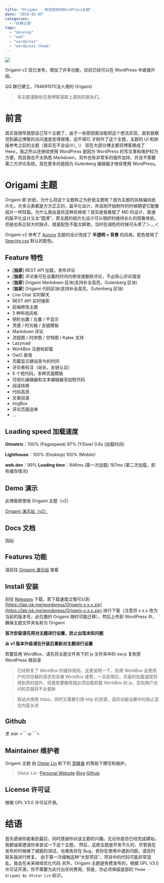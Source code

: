 ```yaml
---
title: "Origami - 简洁轻快的WordPress主题"
date: "2019-02-05"
categories:
  - "折腾记录"
tags:
  - "develop"
  - "web"
  - "wordpress"
  - "wordpress-theme"
---
```


![](https://static.yecdn.com/syfxlin/blog-img/origami-screenshot-min.png)

Origami v2 现已发布，增加了许多功能，目前已经可以在 WordPress 中直接升级。

QQ 群已建立，794691511(没人用的 Origami)

> 本主题谨献给在我博客道路上遇到的朋友们。

# 前言

其实我很早就想自己写个主题了，由于一些原因我没能把这个想法实现，直到我察觉到最近博客的访问速度变得很慢，迫不得已 才制作了这个主题，主题的 UI 和排版参考之前的主题（我实在不会设计/\_ \\） 现在大部分博主都将博客换成了 Hexo，我之所以还继续使用 WordPress 是因为 WordPress 的写文章和维护较为方便，而且我也不太熟悉 Markdown，另外也有非常多的插件加持，并且不需要第三方评论系统。现在更多的是因为 Gutenberg 编辑器才继续使用 WordPress。

# Origami 主题

Origami 即 折纸，为什么将这个主题称之为折纸主题呢？因为主题的风格偏向纸片化，大多元素都是方方正正的，扁平化设计，并且刚开始制作的时候期望它能像纸片一样轻盈。为什么我会喜欢这种风格呢？其实是我看腻了 MD 的设计，普通的扁平化设计又太“圆滑”，原主题的纸片化设计可以很好的维持长久的观看体验，但是也有比较大的缺点，就是配色不能太鲜艳，当时在调色的时候可头疼了＞︿＜

Origami v2 参考了 [Aurora](https://github.com/chanshiyucx/aurora) 主题的设计改成了 **半透明 + 背景** 的风格，配色使用了 [Spectre.css](https://picturepan2.github.io/spectre/) 默认的配色。

## Feature 特性

- \[**独家**\] REST API 加载，发布评论
- \[**独家**\] 评论者可在设置的时间内修改或删除评论，不必担心评论错误
- \[**独家**\] Origami Markdown 区块(支持补全高亮，Gutenberg 区块)
- \[**独家**\] Origami 代码区块(支持补全高亮，Gutenberg 区块)
- Live Chat 实时聊天
- REST API 实时搜索
- 前端修改主题
- 3 种布局风格
- 侧栏右置 / 左置 / 不显示
- 灵感 / 时光轴 / 友链模板
- Markdown 评论
- 流程图 / 时序图 / 甘特图 / Katex 支持
- Lazyload
- WorkBox 注册和卸载
- OwO 表情
- 页脚显示建站至今的时间
- 评论者标注（站长，友链认证）
- 6 个短代码，多种页面模板
- 可视化编辑器和文本编辑器添加短代码
- 阅读转移
- 代码高亮
- 文章目录
- ImgBox
- 评论页面选单
- …

## Loading speed 加载速度

**Gtmetrix**：100% (Pagespeed) 97% (YSlow) 0.6s (加载时间)

**Lighthouse**：100% (Desktop) 100% (Mobile)

**web.dev**：99% **Loading time**：946ms (第一次加载) 187ms (第二次加载，即有缓存情况)

## Demo 演示

此博客即使用 Origami 主题（v2）

[Origami 演示站（v2）](https://origami.ixk.me)

## Docs 文档

[Wiki](https://doc.ixk.me/origami/)

## Features 功能

请前往 [Origami 演示站](https://origami.ixk.me/) 查看

## Install 安装

前往 [Releases](https://github.com/syfxlin/origami/releases) 下载，若下载速度过慢可以到 [https://lab.ixk.me/wordpress/Origami-x.x.x.zip](https://lab.ixk.me/wordpress/Origami-x.x.x.zip) 进行下载（注意将 x.x.x 改为当前的版本号，此位置的 Origami 随时可能迁移），然后上传到 WordPress 中，确保主题文件夹名称为 Origami

**首次安装请先将对主题进行设置，防止出现未知问题**

**从 v1 版本升级请在升级后重新对主题进行设置**

若要启用 WordBox，请先将主题文件夹下的 js 文件夹中的 sw.js 复制至 WordPress 根目录

> 已经修复了 WorkBox 的缓存规则，这里说明一下，启用 WorkBox 会使用户的浏览器的请求完全被 WorkBox 接管，一旦启用后，页面的加载速度将得到质的提升，但是若要删除就必须加载卸载 WorkBox 的 js，否则用户访问的页面将不会更新

> 若站点使用 https，同时又需要引用 http 的资源，请将功能设置中的阻止混合内容关闭

## Github

求 star =￣ ω ￣=

## Maintainer 维护者

Origami 主题 由 [Otstar Lin](https://ixk.me/) 和下列 [贡献者](https://github.com/syfxlin/origami/graphs/contributors) 的帮助下撰写和维护。

> Otstar Lin -[Personal Website](https://ixk.me/)·[Blog](https://blog.ixk.me/)·[Github](https://github.com/syfxlin)

## License 许可证

根据 GPL V3.0 许可证开源。

# 结语

首先感谢你能看到最后，同时感谢你对该主题的兴趣。无论你是否已经完成建站，我都诚挚邀请你来尝试一下这个主题。 然后，这款主题是开发不久的，尽管我在发布的时候做了细致的测试，也难免存在 Bug，若你在使用中遇到问题，请及时联系我进行修复。 由于第一次接触这种“大型项目”，项目中的代码可能非常混乱，我会在未来继续优化代码 另外，Origami 主题是免费发布的，根据 GPL V3.0 许可证开源，你不需要为此付出任何费用，但是，你必须保留底部的 `Theme - Origami By Otstar Lin` 标识。
